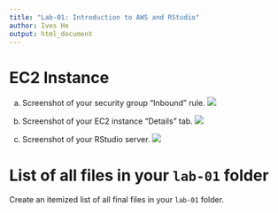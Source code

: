 ```yaml
---
title: "Lab-01: Introduction to AWS and RStudio"
author: Ives He
output: html_document
---
```


# EC2 Instance

a.  Screenshot of your security group "Inbound" rule. 
![](screenshot.png)

b.  Screenshot of your EC2 instance "Details" tab.
![](instance.png)

c.  Screenshot of your RStudio server.
![](rstudio.png)

# List of all files in your `lab-01` folder

Create an itemized list of all final files in your `lab-01` folder.
